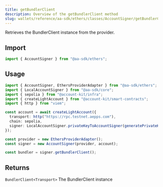 ```yaml
---
title: getBundlerClient
description: Overview of the getBundlerClient method
slug: wallets/reference/aa-sdk/ethers/classes/AccountSigner/getBundlerClient
---
```


Retrieves the BundlerClient instance from the provider.

## Import

```ts
import { AccountSigner } from "@aa-sdk/ethers";
```

## Usage

```ts
import { AccountSigner, EthersProviderAdapter } from "@aa-sdk/ethers";
import { LocalAccountSigner } from "@aa-sdk/core";
import { sepolia } from "@account-kit/infra";
import { createLightAccount } from "@account-kit/smart-contracts";
import { http } from "viem";

const account = await createLightAccount({
  transport: http("https://rpc.testnet.aepps.com"),
  chain: sepolia,
  signer: LocalAccountSigner.privateKeyToAccountSigner(generatePrivateKey()),
});

const provider = new EthersProviderAdapter();
const signer = new AccountSigner(provider, account);

const bundler = signer.getBundlerClient();
```

## Returns

`BundlerClient<Transport>`
The BundlerClient instance
